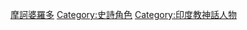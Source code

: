 {{Commonscat|Characters in the Mahabharata}}

[[Category:摩訶婆羅多|]]
[[Category:史詩角色|Category:史詩角色]]
[[Category:印度教神話人物|Category:印度教神話人物]]
